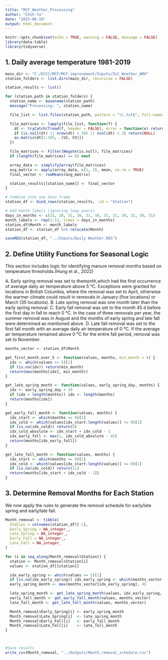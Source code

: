 ```yaml
---
title: "MCF_Weather_Processing"
author: "Chih-Yu"
date: "2025-06-19"
output: html_document
---
```


```r
knitr::opts_chunk$set(echo = TRUE, warning = FALSE, message = FALSE)
library(data.table)
library(tidyverse)
```

## 1. Daily average temperature 1981-2019

```r
main_dir <- "C:/ECCC/MCF/MCF-improvement/Inputs/SLC_Weather_WRH"
station_folders <- list.dirs(main_dir, recursive = FALSE)

station_results <- list()

for (station_path in station_folders) {
  station_name <- basename(station_path)
  message("Processing: ", station_name)

  file_list <- list.files(station_path, pattern = "\\.txt$", full.names = TRUE)

  file_matrices <- lapply(file_list, function(f) {
    dt <- tryCatch(fread(f, header = FALSE), error = function(e) return(NULL))
    if (is.null(dt) || nrow(dt) < 365 || ncol(dt) < 3) return(NULL)
    as.matrix(dt[1:365, .(V2, V3)])
  })

  file_matrices <- Filter(Negate(is.null), file_matrices)
  if (length(file_matrices) == 0) next

  array_data <- simplify2array(file_matrices)
  avg_matrix <- apply(array_data, c(1, 2), mean, na.rm = TRUE)
  final_vector <- rowMeans(avg_matrix)

  station_results[[station_name]] <- final_vector
}

# Combine into one data frame
station_df <- bind_rows(station_results, .id = "Station")

# Add month labels (ignoring leap years)
days_in_months <- c(31, 28, 31, 30, 31, 30, 31, 31, 30, 31, 30, 31)
month_labels <- rep(1:12, times = days_in_months)
station_df$Month <- month_labels
station_df <- station_df %>% relocate(Month)

saveRDS(station_df, "../Inputs/Daily Weather.RDS")
```

## 2. Define Utility Functions for Seasonal Logic
This section includes logic for identifying manure removal months based on temperature thresholds.(Hung et al., 2022)

A. Early spring removal was set to themonth,which had the first occurrence
of average daily air temperature above 5 °C. Exceptions were granted for
locations in British Columbia, where the removal was set to April, otherwise
the warmer climate could result in removals in January (five locations)
or March (35 locations).
B. Late spring removal was one month later than the early spring removal.
C. Early fall removal was set to the month 45 d before the first day in fall to
reach 0 °C. In the case of three removals per year, the summer removal
was in August and the months of early spring and late fall were determined
as mentioned above.
D. Late fall removal was set to the first fall month with an average daily air
temperature of 0 °C. If the average air temperature remained above 0 °C
for the entire fall period, removal was set to November.



```r
months_vector <- station_df$Month

get_first_month_over_5 <- function(values, months, min_month = 4) {
  idx <- which(values >= 5)[1]
  if (is.na(idx)) return(min_month)
  return(max(months[idx], min_month))
}

get_late_spring_month <- function(values, early_spring_day, months) {
  idx <- early_spring_day + 30
  if (idx > length(months)) idx <- length(months)
  return(months[idx])
}

get_early_fall_month <- function(values, months) {
  idx_start <- which(months >= 9)[1]
  idx_cold <- which(values[idx_start:length(values)] <= 0)[1]
  if (is.na(idx_cold)) return(9)
  idx_cold_absolute <- idx_start + idx_cold - 1
  idx_early_fall <- max(1, idx_cold_absolute - 45)
  return(months[idx_early_fall])
}

get_late_fall_month <- function(values, months) {
  idx_start <- which(months >= 9)[1]
  idx_cold <- which(values[idx_start:length(values)] <= 0)[1]
  if (is.na(idx_cold)) return(11)
  return(months[idx_start + idx_cold - 1])
}

```

## 3. Determine Removal Months for Each Station
We now apply the rules to generate the removal schedule for early/late spring and early/late fall.


```r
Month_removal <- tibble(
  Station = colnames(station_df)[-1],
  Early_Spring = NA_integer_,
  Late_Spring = NA_integer_,
  Early_Fall = NA_integer_,
  Late_Fall = NA_integer_
)

for (i in seq_along(Month_removal$Station)) {
  station <- Month_removal$Station[i]
  values <- station_df[[station]]

  idx_early_spring <- which(values >= 5)[1]
  if (is.na(idx_early_spring)) idx_early_spring <- which(months_vector == 4)[1]
  early_spring_month <- max(months_vector[idx_early_spring], 4)

  late_spring_month <- get_late_spring_month(values, idx_early_spring, months_vector)
  early_fall_month <- get_early_fall_month(values, months_vector)
  late_fall_month <- get_late_fall_month(values, months_vector)

  Month_removal$Early_Spring[i] <- early_spring_month
  Month_removal$Late_Spring[i]  <- late_spring_month
  Month_removal$Early_Fall[i]   <- early_fall_month
  Month_removal$Late_Fall[i]    <- late_fall_month
}



#Save results
write_csv(Month_removal, "../Outputs/Month_removal_schedule.csv")
```


